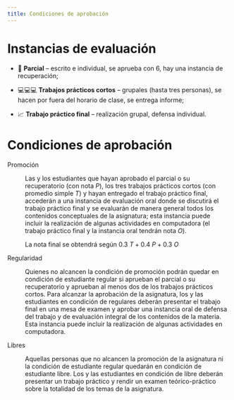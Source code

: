 ```yaml
---
title: Condiciones de aprobación
---
```


# Instancias de evaluación

-   📝 **Parcial** -- escrito e individual, se aprueba con 6, hay una instancia de recuperación;

-   💻💻💻 **Trabajos prácticos cortos** -- grupales (hasta tres personas), se hacen por fuera del horario de clase, se entrega informe;

-   📈 **Trabajo práctico final** -- realización grupal, defensa individual.

# Condiciones de aprobación

Promoción

:   Las y los estudiantes que hayan aprobado el parcial o su recuperatorio (con nota $P$), los tres trabajos prácticos cortos (con promedio simple $T$) y hayan entregado el trabajo práctico final, accederán a una instancia de evaluación oral donde se discutirá el trabajo práctico final y se evaluarán de manera general todos los contenidos conceptuales de la asignatura; esta instancia puede incluir la realización de algunas actividades en computadora (el trabajo práctico final y la instancia oral tendrán nota $O$).

    La nota final se obtendrá según $0.3\ T + 0.4\ P + 0.3\ O$

Regularidad

:   Quienes no alcancen la condición de promoción podrán quedar en condición de estudiante regular si aprueban el parcial o su recuperatorio y aprueban al menos dos de los trabajos prácticos cortos. Para alcanzar la aprobación de la asignatura, los y las estudiantes en condición de regulares deberán presentar el trabajo final en una mesa de examen y aprobar una instancia oral de defensa del trabajo y de evaluación integral de los contenidos de la materia. Esta instancia puede incluir la realización de algunas actividades en computadora.

Libres

:   Aquellas personas que no alcancen la promoción de la asignatura ni la condición de estudiante regular quedarán en condición de estudiante libre. Los y las estudiantes en condición de libre deberán presentar un trabajo práctico y rendir un examen teórico-práctico sobre la totalidad de los temas de la asignatura.
